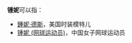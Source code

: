 '''锺妮'''可以指：
* [[鍾妮·德斯|鍾妮·德斯]]，美国时装模特儿
* [[锺妮_(网球运动员)|锺妮 (网球运动员)]]，中国女子网球运动员

{{Disambiguation|Z|Cat=二字人名消歧义}}